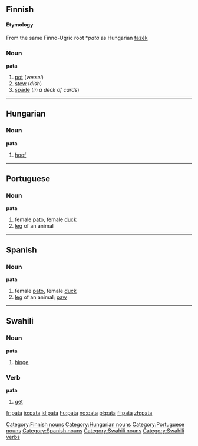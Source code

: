 ==Finnish==
{{Finnish index|pa}}
====Etymology====
From the same Finno-Ugric root *''pata'' as Hungarian [[fazék]]

===Noun===
'''pata'''
# [[pot]] (''vessel'')
# [[stew]] (''dish'')
# [[spade]] (''in a deck of cards'')


----

==Hungarian==

===Noun===
'''pata'''

# [[hoof]]


----
==Portuguese==

===Noun===
'''pata''' {{f}}

# female [[pato]], female [[duck]]
# [[leg]] of an animal


----
==Spanish==

===Noun===
'''pata''' {{f}}
# female [[pato]], female [[duck]]
# [[leg]] of an animal; [[paw]]


----
==Swahili==

===Noun===
'''pata'''

# [[hinge]]

===Verb===
'''pata'''

# [[get]]

[[Category:Finnish nouns]]
[[Category:Hungarian nouns]]
[[Category:Portuguese nouns]]
[[Category:Spanish nouns]]
[[Category:Swahili nouns]]
[[Category:Swahili verbs]]

[[fr:pata]]
[[io:pata]]
[[id:pata]]
[[hu:pata]]
[[no:pata]]
[[pl:pata]]
[[fi:pata]]
[[zh:pata]]